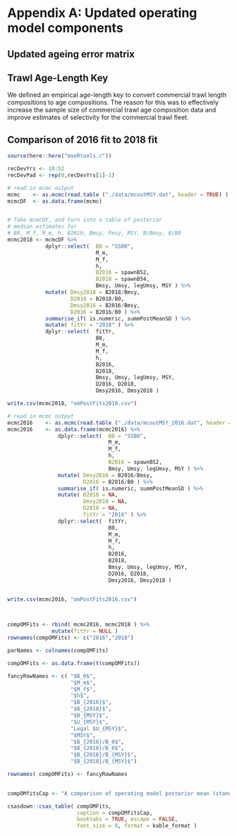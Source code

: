 # Appendix A: Updated operating model components

## Updated ageing error matrix

## Trawl Age-Length Key

We defined an empirical age-length key to convert commercial 
trawl length compositions to age compositions. The reason
for this was to effectively increase the sample size of commercial 
trawl age composition data and improve estimates of selectivity
for the commercial trawl fleet.

## Comparison of 2016 fit to 2018 fit

```r

source(here::here("mseRtools.r"))

recDevYrs <- 10:52
recDevPad <- rep(0,recDevYrs[1]-1)

# read in mcmc output
mcmc    <- as.mcmc(read.table ("./data/mcoutMSY.dat", header = TRUE) )
mcmcDF  <- as.data.frame(mcmc)


# Take mcmcDF, and turn into a table of posterior
# median estimates for
# B0, M_f, M_m, h, B2019, Bmsy, Fmsy, MSY, B/Bmsy, B/B0
mcmc2018 <- mcmcDF %>%
            dplyr::select(  B0 = "SSB0",
                            M_m, 
                            M_f, 
                            h,
                            B2016 = spawnB52,
                            B2018 = spawnB54,
                            Bmsy, Umsy, legUmsy, MSY ) %>%
            mutate( Dmsy2018 = B2018/Bmsy,
                    D2018 = B2018/B0,
                    Dmsy2016 = B2016/Bmsy,
                    D2016 = B2016/B0 ) %>%
            summarise_if( is.numeric, summPostMeanSD ) %>%
            mutate( fitYr = "2018" ) %>%
            dplyr::select(  fitYr,
                            B0,
                            M_m,
                            M_f,
                            h,
                            B2016,
                            B2018,
                            Bmsy, Umsy, legUmsy, MSY,
                            D2016, D2018, 
                            Dmsy2016, Dmsy2018 )

write.csv(mcmc2018, "omPostFits2018.csv")

# read in mcmc output
mcmc2016    <- as.mcmc(read.table ("./data/mcoutMSY_2016.dat", header = TRUE) )
mcmc2016    <- as.data.frame(mcmc2016) %>%
                dplyr::select(  B0 = "SSB0",
                                M_m, 
                                M_f, 
                                h,
                                B2016 = spawnB52,
                                Bmsy, Umsy, legUmsy, MSY ) %>%
                mutate( Dmsy2016 = B2016/Bmsy,
                        D2016 = B2016/B0 ) %>%
                summarise_if( is.numeric, summPostMeanSD ) %>%
                mutate( B2018 = NA,
                        Dmsy2018 = NA,
                        D2018 = NA,
                        fitYr = "2016" ) %>%
                dplyr::select(  fitYr,
                                B0,
                                M_m,
                                M_f,
                                h,
                                B2016,
                                B2018,
                                Bmsy, Umsy, legUmsy, MSY,
                                D2016, D2018, 
                                Dmsy2016, Dmsy2018 )


write.csv(mcmc2016, "omPostFits2016.csv")

  

compOMFits <- rbind( mcmc2016, mcmc2018 ) %>%
              mutate(fitYr = NULL )
rownames(compOMFits) <- c("2016","2018")

parNames <- colnames(compOMFits)

compOMFits <- as.data.frame(t(compOMFits))

fancyRowNames <- c( "$B_0$",
                    "$M_m$",
                    "$M_f$",
                    "$h$",
                    "$B_{2016}$",
                    "$B_{2018}$",
                    "$B_{MSY}$",
                    "$U_{MSY}$",
                    "Legal $U_{MSY}$",
                    "$MSY$",
                    "$B_{2016}/B_0$",
                    "$B_{2018}/B_0$",
                    "$B_{2016}/B_{MSY}$",
                    "$B_{2018}/B_{MSY}$")

rownames( compOMFits) <- fancyRowNames
              

compOMfitsCap <- "A comparison of operating model posterior mean (standard deviation) biological parameter and reference point estimates from the conditioning process in the 2016 MSE cycle (fitYr = 2016), and the 2019 MSE cycle (fitYr = 2018)."

```

```r
csasdown::csas_table( compOMFits, 
                      caption = compOMfitsCap,
                      booktabs = TRUE, escape = FALSE,
                      font_size = 8, format = kable_format )
```

